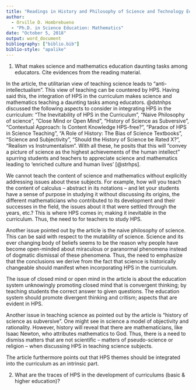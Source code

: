 ```yaml
---
title: "Readings in History and Philosophy of Science and Technology Education: *Does Science Teaching Need History and Philosophy of Science* by Peter Slezak"
author:
  - Orville D. Hombrebueno
  - "Ph.D. in Science Education: Mathematics"
date: "October 5, 2018"
output: word_document
bibliography: ["biblio.bib"]
biblio-style: "apalike"
---
```


1. What makes science and mathematics education daunting tasks among educators. Cite evidences from the reading material.

In the article, the utilitarian view of teaching science leads to "anti-intellectualism". This view of teaching can be countered by HPS. Having said this, the integration of HPS in the curriculum makes science and mathematics teaching a daunting tasks among educators. @dstnhps discussed the following aspects to consider in integrating HPS in the curriculum: "The Inevitability of HPS in the Curriculum", "Naive Philosophy of science", "Close Mind or Open Mind", "History of Science as Subversive", "Contextual Approach: Is Content Knowledge HPS-free?", "Paradox of HPS in Science Teaching", "A Role of History: The Bias of Science Textbooks", "Science and Subjectivity", "Should the History of Science be Rated X?", "Realism vs Instrumentalism". With all these, he posits that this will "convey a picture of science as the highest achievements of the human intellect" spurring students and teachers to appreciate science and mathematics leading to 'enriched culture and human lives' [@strhps].

We cannot teach the content of science and mathematics without explicitly addressing issues about these subjects. For example, how will you teach the content of calculus -- abstract in its notations -- and let your students have a sense of purpose in studying it without discussing its origins, the different mathematicians who contributed to its development and their successes in the field, the issues about it that were settled through the years, etc.? This is where HPS comes in; making it inevitable in the curriculum. Thus, the need to for teachers to study HPS.

Another issue pointed out by the article is the naive philosophy of science. This can be said with respect to the mutability of science. Science and its ever changing body of beliefs seems to be the reason why people have become open-minded about miraculous or paranormal phenomena instead of dogmatic dismissal of these phenomena. Thus, the need to emphasize that the conclusions we derive from the fact that science is historically changeable should manifest when incorporating HPS in the curriculum.

The issue of closed mind or open mind in the article is about the education system unknowingly promoting closed mind that is convergent thinking; by teaching students the correct answer to given questions. The education system should promote divergent thinking and critism; aspects that are evident in HPS.

Another issue in teaching science as pointed out by the article is "history of science as subversive". One might see in science a model of objectivity and rationality. However, history will reveal that there are mathematicians, like Isaac Newton, who attributes mathematics to God. Thus, there is a need to dismiss matters that are not scientific -- matters of pseudo-science or religion -- when discussing HPS in teaching science subjects.

The article furthermore points out that HPS themes should be integrated into the curriculum as an intrinsic part.





2. What are the traces of HPS in the development of curriculums (basic & higher education)?